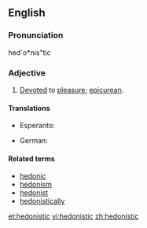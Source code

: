 ==English==

===Pronunciation===
{{rfp|non-standard pron symbols|lang=en}}
hed`o*nis"tic

===Adjective===
{{en-adj}}

# [[devote|Devoted]] to [[pleasure]]; [[epicurean]].

====Translations====
{{trans-top|devoted to pleasure}}
* Esperanto: {{t|eo|hedonisma}}
{{trans-mid}}
* German: {{t+|de|hedonistisch}}
{{trans-bottom}}

====Related terms====
* [[hedonic]]
* [[hedonism]]
* [[hedonist]]
* [[hedonistically]]

[[et:hedonistic]]
[[vi:hedonistic]]
[[zh:hedonistic]]